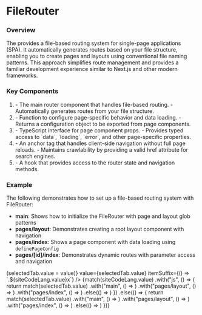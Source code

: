 


# FileRouter

### Overview

The <CodePreview data={fileRouterTypePreview} /> provides a file-based routing system for 
single-page applications (SPA). It automatically generates routes based on your file 
structure, enabling you to create pages and layouts using conventional file naming patterns. 
This approach simplifies route management and provides a familiar development experience 
similar to <ExternalLink href="https://nextjs.org/">Next.js</ExternalLink> and other modern frameworks.

### Key Components

1. <CodePreview data={fileRouterTypePreview} />
    - The main router component that handles file-based routing.
    - Automatically generates routes from your file structure.

2. <CodePreview data={definePageConfigTypePreview} />
    - Function to configure page-specific behavior and data loading.
    - Returns a configuration object to be exported from page components.

3. <CodePreview data={pagePropsTypePreview} />
    - TypeScript interface for page component props.
    - Provides typed access to `data`, `loading`, `error`, and other page-specific properties.

4. <CodePreview data={linkTypePreview} />
    - An anchor tag that handles client-side navigation without full page reloads.
    - Maintains crawlability by providing a valid href attribute for search engines.

5. <CodePreview data={useFileRouterTypePreview} />
    - A hook that provides access to the router state and navigation methods.

### Example

The following demonstrates how to set up a file-based routing system with FileRouter:

- **main**: Shows how to initialize the FileRouter with page and layout glob patterns
- **pages/layout**: Demonstrates creating a root layout component with navigation
- **pages/index**: Shows a page component with data loading using `definePageConfig`
- **pages/[id]/index**: Demonstrates dynamic routes with parameter access and navigation

<div>
  <div className="not-prose">
    <TabGroup
      items={tabs}
      onSelect={(value) => (selectedTab.value = value)}
      value={selectedTab.value}
      itemSuffix={() => `.${siteCodeLang.value}x`}
    />
    <CopyInnerText>
    {match(siteCodeLang.value)
        .with("js", () => { 
          return match(selectedTab.value)
            .with("main", () => <ExampleMain />)
            .with("pages/layout", () => <ExamplePagesLayout />)
            .with("pages/index", () => <ExamplePagesIndex />)
            .else(() => <ExamplePagesIdIndex />)
        })
        .else(() => {
          return match(selectedTab.value)
            .with("main", () => <ExampleMainTs />)
            .with("pages/layout", () => <ExamplePagesLayoutTs />)
            .with("pages/index", () => <ExamplePagesIndexTs />)
            .else(() => <ExamplePagesIdIndexTs />)
        })}
    </CopyInnerText>
  </div>
</div>
